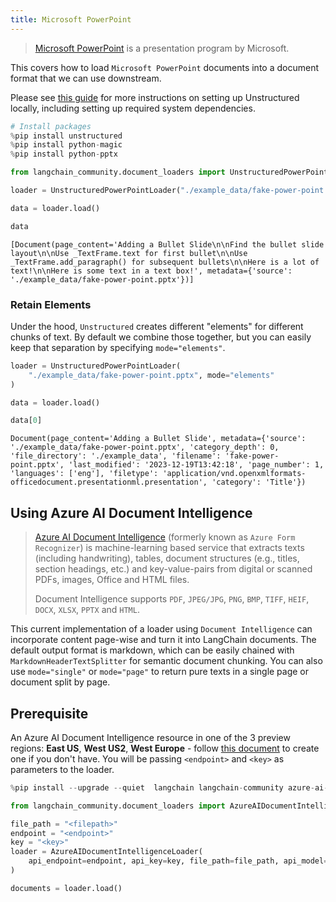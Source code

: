 ```yaml
---
title: Microsoft PowerPoint
---
```


>[Microsoft PowerPoint](https://en.wikipedia.org/wiki/Microsoft_PowerPoint) is a presentation program by Microsoft.

This covers how to load `Microsoft PowerPoint` documents into a document format that we can use downstream.

Please see [this guide](/oss/python/integrations/providers/unstructured/) for more instructions on setting up Unstructured locally, including setting up required system dependencies.

```python
# Install packages
%pip install unstructured
%pip install python-magic
%pip install python-pptx
```

```python
from langchain_community.document_loaders import UnstructuredPowerPointLoader

loader = UnstructuredPowerPointLoader("./example_data/fake-power-point.pptx")

data = loader.load()

data
```

```output
[Document(page_content='Adding a Bullet Slide\n\nFind the bullet slide layout\n\nUse _TextFrame.text for first bullet\n\nUse _TextFrame.add_paragraph() for subsequent bullets\n\nHere is a lot of text!\n\nHere is some text in a text box!', metadata={'source': './example_data/fake-power-point.pptx'})]
```

### Retain Elements

Under the hood, `Unstructured` creates different "elements" for different chunks of text. By default we combine those together, but you can easily keep that separation by specifying `mode="elements"`.

```python
loader = UnstructuredPowerPointLoader(
    "./example_data/fake-power-point.pptx", mode="elements"
)

data = loader.load()

data[0]
```

```output
Document(page_content='Adding a Bullet Slide', metadata={'source': './example_data/fake-power-point.pptx', 'category_depth': 0, 'file_directory': './example_data', 'filename': 'fake-power-point.pptx', 'last_modified': '2023-12-19T13:42:18', 'page_number': 1, 'languages': ['eng'], 'filetype': 'application/vnd.openxmlformats-officedocument.presentationml.presentation', 'category': 'Title'})
```

## Using Azure AI Document Intelligence

>[Azure AI Document Intelligence](https://aka.ms/doc-intelligence) (formerly known as `Azure Form Recognizer`) is machine-learning
>based service that extracts texts (including handwriting), tables, document structures (e.g., titles, section headings, etc.) and key-value-pairs from
>digital or scanned PDFs, images, Office and HTML files.
>
>Document Intelligence supports `PDF`, `JPEG/JPG`, `PNG`, `BMP`, `TIFF`, `HEIF`, `DOCX`, `XLSX`, `PPTX` and `HTML`.

This current implementation of a loader using `Document Intelligence` can incorporate content page-wise and turn it into LangChain documents. The default output format is markdown, which can be easily chained with `MarkdownHeaderTextSplitter` for semantic document chunking. You can also use `mode="single"` or `mode="page"` to return pure texts in a single page or document split by page.

## Prerequisite

An Azure AI Document Intelligence resource in one of the 3 preview regions: **East US**, **West US2**, **West Europe** - follow [this document](https://learn.microsoft.com/azure/ai-services/document-intelligence/create-document-intelligence-resource?view=doc-intel-4.0.0) to create one if you don't have. You will be passing `<endpoint>` and `<key>` as parameters to the loader.

```python
%pip install --upgrade --quiet  langchain langchain-community azure-ai-documentintelligence
```

```python
from langchain_community.document_loaders import AzureAIDocumentIntelligenceLoader

file_path = "<filepath>"
endpoint = "<endpoint>"
key = "<key>"
loader = AzureAIDocumentIntelligenceLoader(
    api_endpoint=endpoint, api_key=key, file_path=file_path, api_model="prebuilt-layout"
)

documents = loader.load()
```
